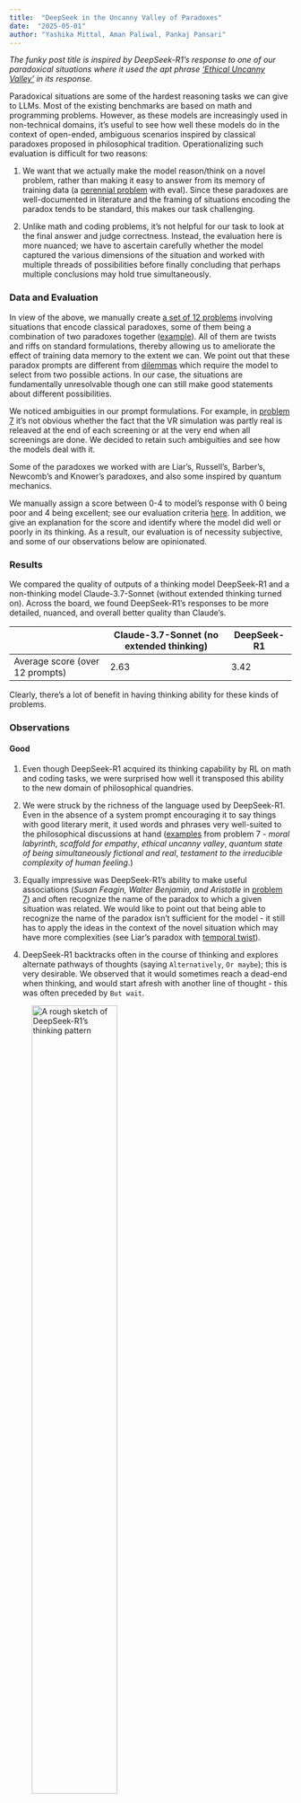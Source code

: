 ---
title:  "DeepSeek in the Uncanny Valley of Paradoxes"
date:  "2025-05-01"
author: "Yashika Mittal, Aman Paliwal, Pankaj Pansari"
---
*The funky post title is inspired by DeepSeek-R1's response to one of our paradoxical situations where it used the apt phrase ['Ethical Uncanny Valley'](https://tinyurl.com/5bcrw7x4) in its response.*

Paradoxical situations are some of the hardest reasoning tasks we can give to LLMs. Most of the existing benchmarks are based on math and programming problems. However, as these models are increasingly used in non-technical domains, it's useful to see how well these models do in the context of open-ended, ambiguous scenarios inspired by classical paradoxes proposed in philosophical tradition. Operationalizing such evaluation is difficult for two reasons:

1. We want that we actually make the model reason/think on a novel problem, rather than making it easy to answer from its memory of training data (a [perennial problem](https://arxiv.org/pdf/2307.02477) with eval). Since these paradoxes are well-documented in literature and the framing of situations encoding the paradox tends to be standard, this makes our task challenging.

2. Unlike math and coding problems, it's not helpful for our task to look at the final answer and judge correctness. Instead, the evaluation here is more nuanced; we have to ascertain carefully whether the model captured the various dimensions of the situation and worked with multiple threads of possibilities before finally concluding that perhaps multiple conclusions may hold true simultaneously.

### Data and Evaluation

In view of the above, we manually create [a set of 12 problems](https://tinyurl.com/bdh62xzx) involving situations that encode classical paradoxes, some of them being a combination of two paradoxes together ([example](https://tinyurl.com/bdddfmmn)). All of them are twists and riffs on standard formulations, thereby allowing us to ameliorate the effect of training data memory to the extent we can. We point out that these paradox prompts are different from [dilemmas](https://arxiv.org/pdf/2410.02683) which require the model to select from two possible actions. In our case, the situations are fundamentally unresolvable though one can still make good statements about different possibilities. 

We noticed ambiguities in our prompt formulations. For example, in [problem 7](https://tinyurl.com/3c3rhj74) it's not obvious whether the fact that the VR simulation was partly real is releaved at the end of each screening or at the very end when all screenings are done. We decided to retain such ambiguities and see how the models deal with it.

:::{.callout-note}
Some of the paradoxes we worked with are Liar's, Russell's, Barber's, Newcomb's and Knower's paradoxes, and also some inspired by quantum mechanics.
:::

We manually assign a score between 0-4 to model's response with 0 being poor and 4 being excellent; see our evaluation criteria [here](https://tinyurl.com/3exbt3vt). In addition, we give an explanation for the score and identify where the model did well or poorly in its thinking. As a result, our evaluation is of necessity subjective, and some of our observations below are opinionated.

### Results

We compared the quality of outputs of a thinking model DeepSeek-R1 and a non-thinking model Claude-3.7-Sonnet (without extended thinking turned on). Across the board, we found DeepSeek-R1's responses to be more detailed, nuanced, and overall better quality than Claude's.

|| Claude-3.7-Sonnet (no extended thinking) | DeepSeek-R1 |
|-------------|-------------------|-------------|
|Average score (over 12 prompts) | 2.63 | 3.42 |

Clearly, there's a lot of benefit in having thinking ability for these kinds of problems.

### Observations

#### Good
1. Even though DeepSeek-R1 acquired its thinking capability by RL on math and coding tasks, we were surprised how well it transposed this ability to the new domain of philosophical quandries.
   
2. We were struck by the richness of the language used by DeepSeek-R1. Even in the absence of a system prompt encouraging it to say things with good literary merit, it used words and phrases very well-suited to the philosophical discussions at hand ([examples](https://tinyurl.com/yz7pfuw9) from problem 7 - *moral labyrinth*, *scaffold for empathy*, *ethical uncanny valley*, *quantum state of being simultaneously fictional and real*, *testament to the irreducible complexity of human feeling*.)
   
3. Equally impressive was DeepSeek-R1's ability to make useful associations (*Susan Feagin, Walter Benjamin, and Aristotle* in [problem 7](https://tinyurl.com/5n995uk4)) and often recognize the name of the paradox to which a given situation was related. We would like to point out that being able to recognize the name of the paradox isn't sufficient for the model - it still has to apply the ideas in the context of the novel situation which may have more complexities (see Liar's paradox with [temporal twist](https://tinyurl.com/4azuejcs)).
   
4. DeepSeek-R1 backtracks often in the course of thinking and explores alternate pathways of thoughts (saying `Alternatively`, `Or maybe`); this is very desirable. We observed that it would sometimes reach a dead-end when thinking, and would start afresh with another line of thought - this was often preceded by `But wait`. 

![A rough sketch of DeepSeek-R1's thinking pattern](tree_thought.jpg){width=60%}

#### Not-so-good

1. The final answer given by DeepSeek-R1 was of much better quality and often contained novel points not brought up in the `<think>` part. This suggests the final answer was not a mere summary of the text within `<think>` tags. Our hypothesis is that the primary benefit of the `<think>` part is to allow more computation before giving a final answer. The same may be better accomplished by `<wait>` tags without the model having to give verbose explanations.
   
2. There was a lot of repetition and circularity in the thought process that went on within `<think>` tags. On some harder problems (see [here](https://tinyurl.com/bdddfmmn) and [here](https://tinyurl.com/2aj4ajya)) the model could not give a final answer because it ran out of output token limit within `<think>` part. This lends support to the idea that thinking in words, though interpretable, is very inefficient.

Ideally, we want thinking to happen efficiently in some [latent space](https://arxiv.org/pdf/2412.06769), and then for us to derive a concise summary by probing the latent embeddings by specially-designed probes (small models).

3. DeepSeek-R1 just took our prompt and ran off with it to think and give an answer. In the presence of ambiguities in the prompt, the model asked no clarifying questions. This resulted in a lot of speculative ruminations and circular thinking in the `<think>` part.

### Conclusion

It was impressive how DeepSeek-R1 operated in this new, open-ended domain. Its richness of language and ability to make associations were also remarkable.

On the other hand, we feel that what goes on in `<think>` part is not very efficient. It may be better to reason in a latent space, provided we are able to sumarize the thinking encoded in latent embeddings using specially-designed probes. Finally, thinking models may benefit from recognizing under-specifications and ambiguities in prompts; making an effort to get them clarified early may lead to more desirable outputs.

---
*Yashika is an undergraduate student in Philosophy at Lady Shri Ram College, Delhi. Aman is an undergraduate student in Computer Science at Plaksha University, Mohali.*
